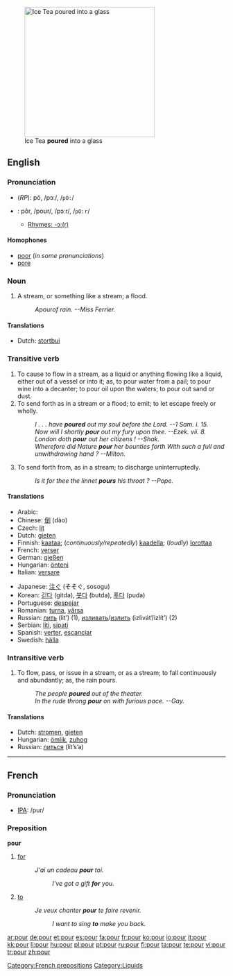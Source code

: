 [[Image:Ice Tea.jpg|thumb|300px|right|Ice Tea '''poured''' into a glass]]
==English==

===Pronunciation===
*(''RP''): pô, /pɔː/, /<tt>pO:</tt>/
*{{US}}: pôr, /poʊr/, /pɔːr/, /<tt>pO:r</tt>/
**[[rhymes:English:-ɔː(r)|Rhymes: -ɔː(r)]]

====Homophones====
*[[poor]] (''in some pronunciations'')
*[[pore]]

===Noun===
{{en-noun}}

# {{rivers}} {{colloquial}} A stream, or something like a stream; a flood.
#:''A ''pour'' of rain. --Miss Ferrier.''

====Translations====
*Dutch: [[stortbui]] {{f}}

===Transitive verb===
{{rfc-trverb|Transitive verb}}
{{en-verb}}

# To cause to flow in a stream, as a liquid or anything flowing like a liquid, either out of a vessel or into it; as, to pour water from a pail; to pour wine into a decanter; to pour oil upon the waters; to pour out sand or dust.
# To send forth as in a stream or a flood; to emit; to let escape freely or wholly.
#:''I . . . have '''poured''' out my soul before the Lord. --1     Sam. i. 15.''
#:''Now will I shortly '''pour''' out my fury upon thee. --Ezek. vii. 8.''
#:''London doth '''pour''' out her citizens !   --Shak.''
#:''Wherefore did Nature '''pour''' her bounties forth With such a full and unwithdrawing hand ?  --Milton.''
# To send forth from, as in a stream; to discharge uninterruptedly.
#:''Is it for thee the linnet '''pours''' his throat ? --Pope.''

====Translations====
{{top}}
*Arabic: {{Arab|[[سكب]]}} {{IPAchar|(sákaba)}}
*Chinese: [[倒]] (dào)
*Czech: [[lít]]
*Dutch: [[gieten]]
*Finnish: [[kaataa]]; (''continuously/repeatedly'') [[kaadella]]; (''loudly'') [[lorottaa]]
*French: [[verser]]
*German: [[gießen]]
*Hungarian: [[önteni]]
*Italian: [[versare]]
{{mid}}
*Japanese: [[注ぐ]] (そそぐ, sosogu)
*Korean: [[긷다]] (gitda), [[붓다]] (butda), [[푸다]] (puda)
*Portuguese: [[despejar]]
*Romanian: [[turna]], [[vărsa]]
*Russian: [[лить]] (lit’) (1), [[изливать]]/[[излить]] (izlivát’/izlít’) (2)
*Serbian: [[liti]], [[sipati]]
*Spanish: [[verter]], [[escanciar]]
*Swedish: [[hälla]]
{{bottom}}

===Intransitive verb===
{{en-verb}}

# To flow, pass, or issue in a stream, or as a stream; to fall continuously and abundantly; as, the rain pours.
#:''The people '''poured''' out of the theater.''
#:''In the rude throng '''pour''' on with furious pace. --Gay.''

====Translations====
*Dutch: [[stromen]], [[gieten]]
*Hungarian: [[ömlik]], [[zuhog]]
*Russian: [[литься]] (lít’s’a)

----

==French==

===Pronunciation===
*[[w:IPA|IPA]]: /pur/

===Preposition===
'''pour'''

# [[for]]
#: ''J'ai un cadeau '''pour''' toi.''
#:: ''I've got a gift '''for''' you.''
# [[to]]
#: ''Je veux chanter '''pour''' te faire revenir.''
#:: ''I want to sing '''to''' make you back.''

[[Category:French prepositions]]
[[Category:Liquids]]

[[ar:pour]]
[[de:pour]]
[[et:pour]]
[[es:pour]]
[[fa:pour]]
[[fr:pour]]
[[ko:pour]]
[[io:pour]]
[[it:pour]]
[[kk:pour]]
[[li:pour]]
[[hu:pour]]
[[pl:pour]]
[[pt:pour]]
[[ru:pour]]
[[fi:pour]]
[[ta:pour]]
[[te:pour]]
[[vi:pour]]
[[tr:pour]]
[[zh:pour]]